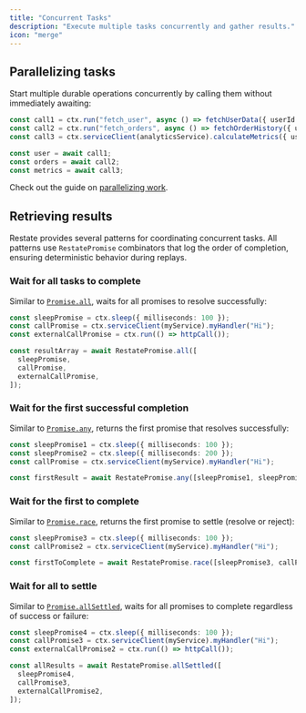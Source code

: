 ```yaml
---
title: "Concurrent Tasks"
description: "Execute multiple tasks concurrently and gather results."
icon: "merge"
---
```




<ConcurrentTaskIntro/>

## Parallelizing tasks
Start multiple durable operations concurrently by calling them without immediately awaiting:

```typescript {"CODE_LOAD::ts/src/develop/journaling_results.ts#parallel"} 
const call1 = ctx.run("fetch_user", async () => fetchUserData({ userId: 123 }));
const call2 = ctx.run("fetch_orders", async () => fetchOrderHistory({ userId: 123 }));
const call3 = ctx.serviceClient(analyticsService).calculateMetrics({ userId: 123 });

const user = await call1;
const orders = await call2;
const metrics = await call3;
```

Check out the guide on [parallelizing work](guides/parallelizing-work).

## Retrieving results

Restate provides several patterns for coordinating concurrent tasks. All patterns use `RestatePromise` combinators that log the order of completion, ensuring deterministic behavior during replays.


### Wait for all tasks to complete

Similar to [`Promise.all`](https://developer.mozilla.org/en-US/docs/Web/JavaScript/Reference/Global_Objects/Promise/all), waits for all promises to resolve successfully:

```typescript {"CODE_LOAD::ts/src/develop/journaling_results.ts#all"} 
const sleepPromise = ctx.sleep({ milliseconds: 100 });
const callPromise = ctx.serviceClient(myService).myHandler("Hi");
const externalCallPromise = ctx.run(() => httpCall());

const resultArray = await RestatePromise.all([
  sleepPromise,
  callPromise,
  externalCallPromise,
]);
```

### Wait for the first successful completion

Similar to [`Promise.any`](https://developer.mozilla.org/en-US/docs/Web/JavaScript/Reference/Global_Objects/Promise/any), returns the first promise that resolves successfully:

```typescript {"CODE_LOAD::ts/src/develop/journaling_results.ts#any"} 
const sleepPromise1 = ctx.sleep({ milliseconds: 100 });
const sleepPromise2 = ctx.sleep({ milliseconds: 200 });
const callPromise = ctx.serviceClient(myService).myHandler("Hi");

const firstResult = await RestatePromise.any([sleepPromise1, sleepPromise2, callPromise]);
```

### Wait for the first to complete

Similar to [`Promise.race`](https://developer.mozilla.org/en-US/docs/Web/JavaScript/Reference/Global_Objects/Promise/race), returns the first promise to settle (resolve or reject):

```typescript {"CODE_LOAD::ts/src/develop/journaling_results.ts#race"} 
const sleepPromise3 = ctx.sleep({ milliseconds: 100 });
const callPromise2 = ctx.serviceClient(myService).myHandler("Hi");

const firstToComplete = await RestatePromise.race([sleepPromise3, callPromise2]);
```

### Wait for all to settle

Similar to [`Promise.allSettled`](https://developer.mozilla.org/en-US/docs/Web/JavaScript/Reference/Global_Objects/Promise/allSettled), waits for all promises to complete regardless of success or failure:

```typescript {"CODE_LOAD::ts/src/develop/journaling_results.ts#allSettled"} 
const sleepPromise4 = ctx.sleep({ milliseconds: 100 });
const callPromise3 = ctx.serviceClient(myService).myHandler("Hi");
const externalCallPromise2 = ctx.run(() => httpCall());

const allResults = await RestatePromise.allSettled([
  sleepPromise4,
  callPromise3,
  externalCallPromise2,
]);
```
